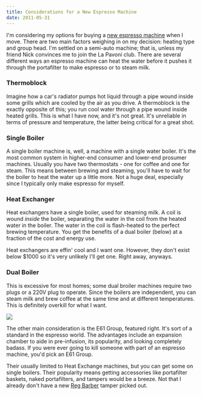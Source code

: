 ```yaml
---
title: Considerations for a New Espresso Machine
date: 2011-05-31
---
```



I'm considering my options for buying a [new espresso machine](/blog/new-espresso-machine/) when I move. There are two main factors weighing in on my decision: heating type and group head. I'm settled on a semi-auto machine; that is, unless my friend Nick convinces me to join the La Pavoni club. There are several different ways an espresso machine can heat the water before it pushes it through the portafilter to make espresso or to steam milk.

### Thermoblock

Imagine how a car's radiator pumps hot liquid through a pipe wound inside some grills which are cooled by the air as you drive. A thermoblock is the exactly opposite of this; you run cool water through a pipe wound inside heated grills. This is what I have now, and it's not great. It's unreliable in terms of pressure and temperature, the latter being critical for a great shot.

### Single Boiler

A single boiler machine is, well, a machine with a single water boiler. It's the most common system in higher-end consumer and lower-end prosumer machines. Usually you have two thermostats - one for coffee and one for steam. This means between brewing and steaming, you'll have to wait for the boiler to heat the water up a little more. Not a huge deal, especially since I typically only make espresso for myself.

### Heat Exchanger

Heat exchangers have a single boiler, used for steaming milk. A coil is wound _inside_ the boiler, separating the water in the coil from the heated water in the boiler. The water in the coil is flash-heated to the perfect brewing temperature. You get the benefits of a dual boiler (below) at a fraction of the cost and energy use.

Heat exchangers are effin' cool and I want one. However, they don't exist below $1000 so it's very unlikely I'll get one. Right away, anyways.

### Dual Boiler

This is excessive for most homes; some dual broiler machines require two plugs or a 220V plug to operate. Since the boilers are independent, you can steam milk and brew coffee at the same time and at different temperatures. This is definitely overkill for what I want.

 ![](./4131A401FD194D04AE4B98AE5F85DA67.jpg)

The other main consideration is the E61 Group, featured right. It's sort of a standard in the espresso world. The advantages include an expansion chamber to aide in pre-infusion, its popularity, and looking completely badass. If you were ever going to kill someone with part of an espresso machine, you'd pick an E61 Group.

Their usually limited to Heat Exchange machines, but you can get some on single boilers. Their popularity means getting accessories like portafilter baskets, naked portafilters, and tampers would be a breeze. Not that I already don't have a new [Reg Barber](http://www.coffeetamper.com/store/pc/viewCategories.asp?idCategory=3) tamper picked out.


  